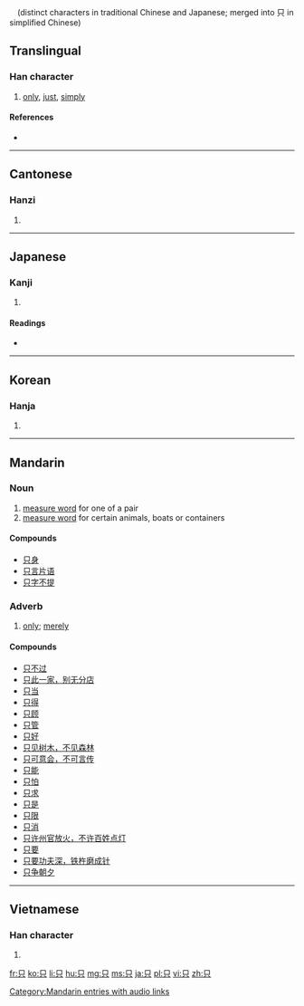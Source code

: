 {{also|衹|隻}}　(distinct characters in traditional Chinese and Japanese; merged into 只 in simplified Chinese)
==Translingual==

===Han character===
{{Han char|rn=30|rad=口|as=02|sn=5|four=6080<sub>0</sub>|canj=口金 (RC)}}

# [[only]], [[just]], [[simply]]

====References====
* {{Han ref|kx=0172.050|dkj=03239|dj=0383.010|hdz=10570.030|uh=53EA|ud=21482|bh=A575|bd=42357}}

----

==Cantonese==

===Hanzi===
{{yue-hanzi|jyut=|y=ji2}}

# {{defn|Cantonese|sort=口02}}

----

==Japanese==

===Kanji===
{{ja-kanji|grade=|rs=口02}}

# {{defn|Japanese|sort=口02}}

====Readings====
* {{ja-readings|on=[[し]] (shi)|kun=[[ただ]] (tada)}}

----

==Korean==

===Hanja===
{{ko-hanja|hangeul=지|rv=ji|mr=chi}}

# {{defn|Korean|sort=口02}}

----

==Mandarin==

===Noun===
{{cmn-noun|s|pin=zhī|pint=zhi1|tra=隻|sim=只|rs=口02}}

# [[w:measure word|measure word]] for one of a pair
# [[w:measure word|measure word]] for certain animals, boats or containers

====Compounds====
* [[只身]]
* [[只言片语]]
* [[只字不提]]

===Adverb===
{{cmn-adv|s|pin=zhǐ|pint=zhi3|tra=[[衹]] or [[只]]|sim=只|rs=口02}}

# [[only]]; [[merely]]

====Compounds====
* [[只不过]]
* [[只此一家，别无分店]]
* [[只当]]
* [[只得]]
* [[只顾]]
* [[只管]]
* [[只好]]
* [[只见树木，不见森林]]
* [[只可意会，不可言传]]
* [[只能]]
* [[只怕]]
* [[只求]]
* [[只是]]
* [[只限]]
* [[只消]]
* [[只许州官放火，不许百姓点灯]]
* [[只要]]
* [[只要功夫深，铁杵磨成针]]
* [[只争朝夕]]

[[Category:Mandarin entries with audio links]]

----

==Vietnamese==

===Han character===
{{vi-hantu|[[chỉ]], [[chích]]|rs=口02}}

# {{defn|Vietnamese|sort=口02}}

[[fr:只]]
[[ko:只]]
[[li:只]]
[[hu:只]]
[[mg:只]]
[[ms:只]]
[[ja:只]]
[[pl:只]]
[[vi:只]]
[[zh:只]]